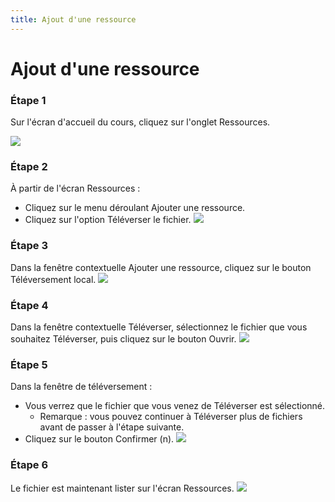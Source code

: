 ```yaml
--- 
title: Ajout d'une ressource 
--- 
```




# Ajout d'une ressource 

 ### Étape 1 
 Sur l'écran d'accueil du cours, cliquez sur l'onglet Ressources. 
 
 ![]( /img/ulearning/teacher/resource01.png) 

 ### Étape 2 
 À partir de l'écran Ressources : 
 - Cliquez sur le menu déroulant Ajouter une ressource. 
 - Cliquez sur l'option Téléverser le fichier. 
 ![]( /img/ulearning/teacher/resource02.png) 

 ### Étape 3 
 Dans la fenêtre contextuelle Ajouter une ressource, cliquez sur le bouton Téléversement local. 
 ![]( /img/ulearning/teacher/resource03.png) 
 
 ### Étape 4 
 Dans la fenêtre contextuelle Téléverser, sélectionnez le fichier que vous souhaitez Téléverser, puis cliquez sur le bouton Ouvrir. 
 ![]( /img/ulearning/teacher/resource04.png) 
 
 ### Étape 5 
 Dans la fenêtre de téléversement : 
 - Vous verrez que le fichier que vous venez de Téléverser est sélectionné. 
     - Remarque : vous pouvez continuer à Téléverser plus de fichiers avant de passer à l'étape suivante. 
 - Cliquez sur le bouton Confirmer (n). 
 ![]( /img/ulearning/teacher/resource05.png) 
 
 ### Étape 6 
 Le fichier est maintenant lister sur l'écran Ressources. 
 ![]( /img/ulearning/teacher/resource06.png)
